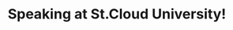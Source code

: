---
title: "Speaking at St.Cloud University!"
summary: "Welcome to my site!"
publishedAt: "2023-07-12"
image: "/images/projects/project-01/blogs/St._Cloud_State_University wider logo.png"
tag: "Magic Portfolio"
---